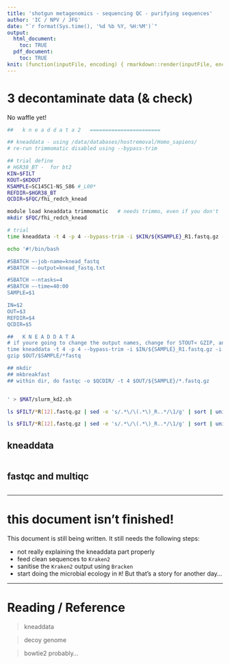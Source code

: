 ```yaml
---
title: 'shotgun metagenomics - sequencing QC - purifying sequences'
author: 'IC / NPV / JFG'
date: "`r format(Sys.time(), '%d %b %Y, %H:%M')`"
output:
  html_document:
    toc: TRUE
  pdf_document: 
    toc: TRUE
knit: (function(inputFile, encoding) { rmarkdown::render(inputFile, encoding=encoding, output_file='../documents/3.seqpurity.html') })
---
```


# 3 decontaminate data (& check)

No waffle yet!

```bash

##   k n e a d d a t a 2   =======================

## kneaddata - using /data/databases/hostremoval/Homo_sapiens/
# re-run trimmomatic disabled using --bypass-trim

## trial define
# HGR38_BT -  for bt2
KIN=$FILT
KOUT=$KDOUT
KSAMPLE=SC145C1-NS_S86 #_L00*
REFDIR=$HGR38_BT
QCDIR=$FQC/fhi_redch_knead

module load kneaddata trimmomatic   # needs trimmo, even if you don't
mkdir $FQC/fhi_redch_knead

# trial
time kneaddata -t 4 -p 4 --bypass-trim -i $KIN/${KSAMPLE}_R1.fastq.gz -i $KIN/${KSAMPLE}_R2.fastq.gz -o $KOUT/${KSAMPLE}_2  -db $HGR38_BT --max-memory 45g  --remove-intermediate-output > $KOUT/knead_${KSAMPLE}_2.stout --trimmomatic /install/software/anaconda2.7.a/share/trimmomatic # ; gzip $KOUT/$KSAMPLE/*fastq # 2>&1

echo '#!/bin/bash

#SBATCH –-job-name=knead_fastq
#SBATCH –-output=knead_fastq.txt

#SBATCH –-ntasks=4
#SBATCH –-time=40:00
SAMPLE=$1

IN=$2
OUT=$3
REFDIR=$4
QCDIR=$5

##   K N E A D D A T A
# if youre going to change the output names, change for STOUT< GZIP, and FASTQC also
time kneaddata -t 4 -p 4 --bypass-trim -i $IN/${SAMPLE}_R1.fastq.gz -i $IN/${SAMPLE}_R2.fastq.gz -o $OUT/${SAMPLE} -db $REFDIR --max-memory 45g > $OUT/knead_${SAMPLE}.stout 2>&1
gzip $OUT/$SAMPLE/*fastq

## mkdir
## mkbreakfast
## within dir, do fastqc -o $QCDIR/ -t 4 $OUT/${SAMPLE}/*.fastq.gz


' > $MAT/slurm_kd2.sh

ls $FILT/*R[12].fastq.gz | sed -e 's/.*\/\(.*\)_R..*/\1/g' | sort | uniq | parallel -j 6 sbatch $MAT/slurms/slurm_kd2.sh {} $FILT $KDOUT $HGR38_BT $FQC/fhi_redch_knead

ls $FILT/*R[12].fastq.gz | sed -e 's/.*\/\(.*\)_R..*/\1/g' | sort | uniq | parallel ls $FILT/{}_R1.fastq.gz


```

## kneaddata
```bash
```

## fastqc and multiqc
```bash
```


---

# this document isn't finished!

This document is still being written. It still needs the following steps:

  * not really explaining the kneaddata part properly
  * feed clean sequences to `Kraken2`
  * sanitise the `Kraken2` output using `Bracken`
  * start doing the microbial ecology in `R`! But that's a story for another day...
  
---

# Reading / Reference

> kneaddata

> decoy genome

> bowtie2 probably...